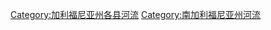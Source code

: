 {{Commons category|Rivers of Orange County, California}}
[[Category:加利福尼亚州各县河流|Category:加利福尼亚州各县河流]]
[[Category:南加利福尼亚州河流|Category:南加利福尼亚州河流]]